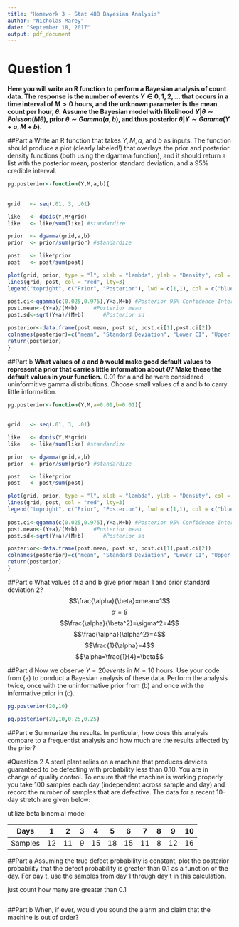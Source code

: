 ```yaml
---
title: "Homework 3 - Stat 488 Bayesian Analysis"
author: "Nicholas Marey"
date: "September 18, 2017"
output: pdf_document
---
```


# Question 1
**Here you will write an R function to perform a Bayesian analysis of count data. The response is the number of events $Y \in {0, 1, 2, . . . }$ that occurs in a time interval of $M > 0$ hours, and the unknown parameter is the mean count per hour, $\theta$. Assume the Bayesian model with likelihood $Y | \theta \sim Poisson(M\theta)$, prior $\theta \sim Gamma(a, b)$, and thus posterior $\theta |Y \sim Gamma(Y + a, M + b)$.**

##Part a
Write an R function that takes $Y , M, a$, and $b$ as inputs. The function should produce a plot (clearly labeled!) that overlays the prior and posterior density functions (both using the dgamma  function), and it should return a list with the posterior mean, posterior standard deviation, and a 95% credible interval.
```r
pg.posterior<-function(Y,M,a,b){
  
  
grid   <- seq(.01, 3, .01)

like   <- dpois(Y,M*grid)
like   <- like/sum(like) #standardize

prior  <- dgamma(grid,a,b)
prior  <- prior/sum(prior) #standardize

post   <- like*prior
post   <- post/sum(post)

plot(grid, prior, type = "l", xlab = "lambda", ylab = "Density", col = "blue")
lines(grid, post, col = "red", lty=3)
legend("topright", c("Prior", "Posterior"), lwd = c(1,1), col = c("blue","red"), lty=c(1,3))
  
post.ci<-qgamma(c(0.025,0.975),Y+a,M+b) #Posterior 95% Confidence Interval
post.mean<-(Y+a)/(M+b)     #Posterior mean
post.sd<-sqrt(Y+a)/(M+b)      #Posterior sd

posterior<-data.frame(post.mean, post.sd, post.ci[1],post.ci[2])
colnames(posterior)=c("mean", "Standard Deviation", "Lower CI", "Upper CI")
return(posterior)
}
```

##Part b
**What values of $a$ and $b$ would make good default values to represent a prior that carries little information about $\theta$? Make these the default values in your function.**
0.01 for a and be were considered uninformitive gamma distributions. Choose small values of a and b to carry little information. 
```r
pg.posterior<-function(Y,M,a=0.01,b=0.01){
  
  
grid   <- seq(.01, 3, .01)

like   <- dpois(Y,M*grid)
like   <- like/sum(like) #standardize

prior  <- dgamma(grid,a,b)
prior  <- prior/sum(prior) #standardize

post   <- like*prior
post   <- post/sum(post)

plot(grid, prior, type = "l", xlab = "lambda", ylab = "Density", col = "blue")
lines(grid, post, col = "red", lty=3)
legend("topright", c("Prior", "Posterior"), lwd = c(1,1), col = c("blue","red"), lty=c(1,3))
  
post.ci<-qgamma(c(0.025,0.975),Y+a,M+b) #Posterior 95% Confidence Interval
post.mean<-(Y+a)/(M+b)     #Posterior mean
post.sd<-sqrt(Y+a)/(M+b)      #Posterior sd

posterior<-data.frame(post.mean, post.sd, post.ci[1],post.ci[2])
colnames(posterior)=c("mean", "Standard Deviation", "Lower CI", "Upper CI")
return(posterior)
}
```

##Part c
What values of a and b give prior mean 1 and prior standard deviation 2?
$$\frac{\alpha}{\beta}=mean=1$$
$$\alpha=\beta$$
$$\frac{\alpha}{\beta^2}=\sigma^2=4$$
$$\frac{\alpha}{\alpha^2}=4$$
$$\frac{1}{\alpha}=4$$
$$\alpha=\frac{1}{4}=\beta$$


##Part d
Now we observe $Y = 20 events$ in $M = 10$ hours. Use your code from (a) to conduct a Bayesian analysis of these data. Perform the analysis twice, once with the uninformative prior from (b) and once with the informative prior in (c).
```r
pg.posterior(20,10)

pg.posterior(20,10,0.25,0.25)
```

##Part e
Summarize the results. In particular, how does this analysis compare to a frequentist analysis and how much are the results affected by the prior?


#Question 2
A steel plant relies on a machine that produces devices guaranteed to be defecting with probability less than 0.10. You are in change of quality control. To ensure that the machine is working properly you take 100 samples each day (independent across sample and day) and record the number of samples that are defective. The data for a recent 10-day stretch are given below:

utilize beta binomial model

|Days    |1 |2 |3 |4 |5 |6 |7 |8 |9 |10|
|--------|--|--|--|--|--|--|--|--|--|--|
|Samples |12|11|9 |15|18|15|11|8 |12|16|


##Part a
Assuming the true defect probability is constant, plot the posterior probability that the defect probability is greater than 0.1 as a function of the day. For day t, use the samples from day 1 through day t in this calculation.

just count how many are greater than 0.1
```r

```


##Part b
When, if ever, would you sound the alarm and claim that the machine is out of order?



